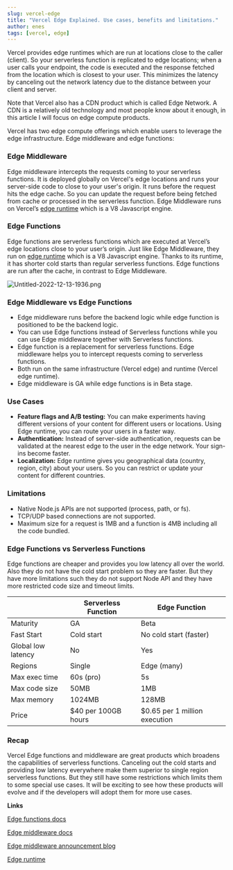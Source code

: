 ```yaml
---
slug: vercel-edge
title: "Vercel Edge Explained. Use cases, benefits and limitations."
author: enes
tags: [vercel, edge]
---
```


Vercel provides edge runtimes which are run at locations close to the caller (client). So your serverless function is replicated to edge locations; when a user calls your endpoint, the code is executed and the response fetched from the location which is closest to your user. This minimizes the latency by canceling out the network latency due to the distance between your client and server.

Note that Vercel also has a CDN product which is called Edge Network. A CDN is a relatively old technology and most people know about it enough, in this article I will focus on edge compute products.

Vercel has two edge compute offerings which enable users to leverage the edge infrastructure. Edge middleware and edge functions:

### Edge Middleware

Edge middleware intercepts the requests coming to your serverless functions. It is deployed globally on Vercel's [](https://vercel.com/docs/concepts/edge-network/overview)edge locations and runs your server-side code to close to your user's origin. It runs before the request hits the edge cache. So you can update the request before being fetched from cache or processed in the serverless function. Edge Middleware runs on Vercel’s [edge runtime](https://edge-runtime.vercel.sh/packages/runtime) which is a V8 Javascript engine.

### Edge Functions

Edge functions are serverless functions which are executed at Vercel’s edge locations close to your user’s origin. Just like Edge Middleware, they run on [edge runtime](https://edge-runtime.vercel.sh/packages/runtime) which is a V8 Javascript engine. Thanks to its runtime, it has shorter cold starts than regular serverless functions. Edge functions are run after the cache, in contrast to Edge Middleware.

![Untitled-2022-12-13-1936.png](/blog/vercel-edge/vercel-edge.png)


### Edge Middleware vs Edge Functions

- Edge middleware runs before the backend logic while edge function is positioned to be the backend logic.
- You can use Edge functions instead of Serverless functions while you can use Edge middleware together with Serverless functions.
- Edge function is a replacement for serverless functions. Edge middleware helps you to intercept requests coming to serverless functions.
- Both run on the same infrastructure (Vercel edge) and runtime (Vercel edge runtime).
- Edge middleware is GA while edge functions is in Beta stage.

### Use Cases

- **Feature flags and A/B testing:** You can make experiments having different versions of your content for different users or locations. Using Edge runtime, you can route your users in a faster way.
- **Authentication:** Instead of server-side authentication, requests can be validated at the nearest edge to the user in the edge network. Your sign-ins become faster.
- **Localization:** Edge runtime gives you geographical data (country, region, city) about your users. So you can restrict or update your content for different countries.

### Limitations

- Native Node.js APIs are not supported (process, path, or fs).
- TCP/UDP based connections are not supported.
- Maximum size for a request is 1MB and a function is 4MB including all the code bundled.

### Edge Functions vs Serverless Functions

Edge functions are cheaper and provides you low latency all over the world. Also they do not have the cold start problem so they are faster. But they have more limitations such they do not support Node API and they have more restricted code size and timeout limits.

|  | Serverless Function | Edge Function |
| --- | --- | --- |
| Maturity | GA | Beta |
| Fast Start | Cold start | No cold start (faster) |
| Global low latency | No | Yes |
| Regions | Single | Edge (many) |
| Max exec time | 60s (pro) | 5s |
| Max code size | 50MB | 1MB |
| Max memory | 1024MB | 128MB |
| Price | $40 per 100GB hours | $0.65 per 1 million execution |

### Recap

Vercel Edge functions and middleware are great products which broadens the capabilities of serverless functions. Canceling out the cold starts and providing low latency everywhere make them superior to single region serverless functions. But they still have some restrictions which limits them to some special use cases. It will be exciting to see how these products will evolve and if the developers will adopt them for more use cases.

**Links**

[Edge functions docs](https://vercel.com/docs/concepts/functions/edge-functions)

[Edge middleware docs](https://vercel.com/docs/concepts/functions/edge-middleware)

[Edge middleware announcement blog](https://vercel.com/blog/vercel-edge-middleware-dynamic-at-the-speed-of-static)

[Edge runtime](https://edge-runtime.vercel.sh/)